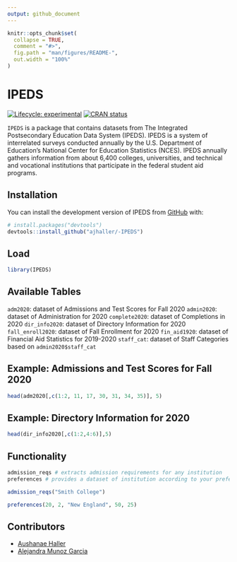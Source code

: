 ```yaml
---
output: github_document
---
```


<!-- README.md is generated from README.Rmd. Please edit that file -->

```r
knitr::opts_chunk$set(
  collapse = TRUE,
  comment = "#>",
  fig.path = "man/figures/README-",
  out.width = "100%"
)
```

# IPEDS

<!-- badges: start -->
[![Lifecycle: experimental](https://img.shields.io/badge/lifecycle-experimental-orange.svg)](https://lifecycle.r-lib.org/articles/stages.html#experimental)
[![CRAN status](https://www.r-pkg.org/badges/version/IPEDS)](https://CRAN.R-project.org/package=IPEDS)
<!-- badges: end -->

`IPEDS` is a package that contains datasets from The Integrated Postsecondary Education Data System (IPEDS). IPEDS is a system of interrelated surveys conducted annually by the U.S. Department of Education's National Center for Education Statistics (NCES). IPEDS annually gathers information from about 6,400 colleges, universities, and technical and vocational institutions that participate in the federal student aid programs.

## Installation

You can install the development version of IPEDS from [GitHub](https://github.com/) with:

``` r
# install.packages("devtools")
devtools::install_github("ajhaller/-IPEDS")
```

## Load

```r
library(IPEDS)
```

## Available Tables

`adm2020`: dataset of Admissions and Test Scores for Fall 2020
`admin2020`: dataset of Administration for 2020
`complete2020`: dataset of Completions in 2020
`dir_info2020`: dataset of Directory Information for 2020
`fall_enroll2020`: dataset of Fall Enrollment for 2020
`fin_aid1920`: dataset of Financial Aid Statistics for 2019-2020
`staff_cat`: dataset of Staff Categories based on `admin2020$staff_cat`

## Example: Admissions and Test Scores for Fall 2020

```r
head(adm2020[,c(1:2, 11, 17, 30, 31, 34, 35)], 5)
```

## Example: Directory Information for 2020

```r
head(dir_info2020[,c(1:2,4:6)],5)
```

## Functionality

```r
admission_reqs # extracts admission requirements for any institution
preferences # provides a dataset of institution according to your preferences
```

```r
admission_reqs("Smith College")
```


```r
preferences(20, 2, "New England", 50, 25)
```


## Contributors

- [Aushanae Haller](https://github.com/ajhaller)
- [Alejandra Munoz Garcia](https://github.com/alejanmg)
